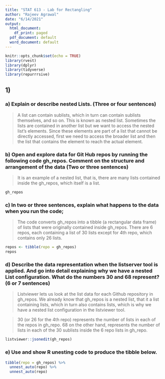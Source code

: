 ```yaml
---
title: "STAT 613 - Lab for Rectangling"
author: "Rajeev Agrawal"
date: "6/14/2021"
output:
  html_document:
    df_print: paged
  pdf_document: default
  word_document: default
---
```


```r
knitr::opts_chunk$set(echo = TRUE)
library(rvest)
library(dplyr)
library(tidyverse)
library(repurrrsive)
```

## 1)

### a) Explain or describe nested Lists.  (Three or four sentences)

>A list can contain sublists, which in turn can contain sublists themselves, and so on. This is known as nested list. Sometimes the lists are contained in another list but we want to access the nested list’s elements. Since these elements are part of a list that cannot be directly accessed, first we need to access the broader list and then the list that contains the element to reach the actual element.

### b) Open and explore data for Git Hub repos by running the following code gh_repos.  Comment on the structure and arrangement of the data (Two or three sentences)

>It is an example of a nested list, that is, there are many lists contained inside the gh_repos, which itself is a list.

```r
gh_repos
```

### c) In two or three sentences, explain what happens to the data when you run the code; 

>The code converts gh_repos into a tibble (a rectangular data frame) of lists that were originally contained inside gh_repos. There are 6 repos, each containing a list of 30 lists except for 4th repo, which contains only 26 lists.

```r
repos <- tibble(repo = gh_repos)
repos
```

### d) Describe the data representation when the listserver tool is applied. And go into detail explaining why we have a nested List configuration. What do the numbers 30 and 68 represent? (6 or 7 sentences)

>Listviewer lets us look at the list data for each Github repository in gh_repos. We already know that gh_repos is a nested list, that it a list containing lists, which in turn also contains lists, which is why we have a nested list configuration in the listviewer tool.

>30 (or 26 for the 4th repo) represents the number of lists in each of the repos in gh_repo. 68 on the other hand, represents the number of lists in each of the 30 sublists inside the 6 repo lists in gh_repo. 

```r
listviewer::jsonedit(gh_repos)
```

### e) Use and show R unesting code to produce the tibble below.

```r
tibble(repo = gh_repos) %>%
  unnest_auto(repo) %>%
  unnest_auto(repo)
```


